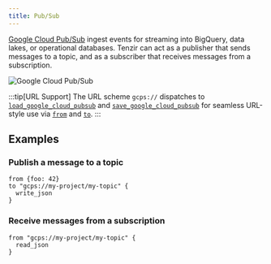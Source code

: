 ```yaml
---
title: Pub/Sub
---
```


[Google Cloud Pub/Sub](https://cloud.google.com/pubsub) ingest events for
streaming into BigQuery, data lakes, or operational databases. Tenzir can act as
a publisher that sends messages to a topic, and as a subscriber that receives
messages from a subscription.

![Google Cloud Pub/Sub](pubsub.svg)

:::tip[URL Support]
The URL scheme `gcps://` dispatches to
[`load_google_cloud_pubsub`](/reference/operators/load_google_cloud_pubsub)
and
[`save_google_cloud_pubsub`](/reference/operators/save_google_cloud_pubsub)
for seamless URL-style use via [`from`](/reference/operators/from) and
[`to`](/reference/operators/to).
:::

## Examples

### Publish a message to a topic

```tql
from {foo: 42}
to "gcps://my-project/my-topic" {
  write_json
}
```

### Receive messages from a subscription

```tql
from "gcps://my-project/my-topic" {
  read_json
}
```
